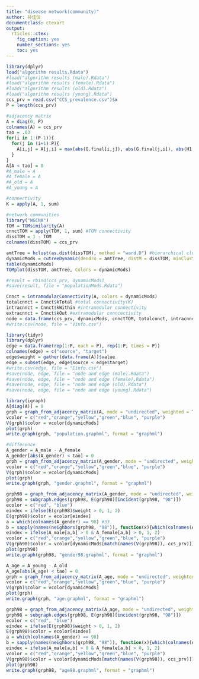 ---
title: "disease network(community)"
author: 孙佳仪
documentclass: ctexart
output:
  rticles::ctex:
    fig_caption: yes
    number_sections: yes
    toc: yes
---
```{r}
library(dplyr)
load("algorithm results.Rdata")
#load("algorithm results (male).Rdata")
#load("algorithm results (female).Rdata")
#load("algorithm results (old).Rdata")
#load("algorithm results (young).Rdata")
ccs_prv = read.csv("CCS_prevalence.csv")$x
P = length(ccs_prv)
```
```{r}
#adjacency matrix
A = diag(0, P)
colnames(A) = ccs_prv
tao = .03
for(i in 1:(P-1)){
  for(j in (i+1):P){
    A[i,j] = A[j,i] = max(abs(G.final[i,j]), abs(G.final[j,i]), abs(H1.final[i,j]), abs(H1.final[j,i]), abs(H2.final[i,j]), abs(H2.final[j,i]), abs(K.final[i,j]), abs(K.final[j,i]))
  }
}
A[A < tao] = 0
#A_male = A
#A_female = A
#A_old = A
#A_young = A
```
```{r}
#connectivity
K = apply(A, 1, sum)
```
```{r}
#network communities
library("WGCNA")
TOM = TOMsimilarity(A)
cnnctTOM = apply(TOM, 1, sum) #TOM connectivity
dissTOM = 1 - TOM
colnames(dissTOM) = ccs_prv

amtTree = hclust(as.dist(dissTOM), method = "ward.D") #hierarchical clustering
dynamicMods = cutreeDynamic(dendro = amtTree, distM = dissTOM, minClusterSize = 5, method = "hybrid", deepSplit = 2) #module (dynamic tree cut)
table(dynamicMods)
TOMplot(dissTOM, amtTree, Colors = dynamicMods)

#result = rbind(ccs_prv, dynamicMods)
#save(result, file = "populationMods.Rdata")
```
```{r}
Cnnct = intramodularConnectivity(A, colors = dynamicMods)
totalcnnct = Cnnct$kTotal #total connectivity(K)
intracnnct = Cnnct$kWithin #intramodular connectivity
extracnnct = Cnnct$kOut #extramodular conncectivity
node = data.frame(ccs_prv, dynamicMods, cnnctTOM, totalcnnct, intracnnct, extracnnct)
#write.csv(node, file = "Vinfo.csv")
```
```{r}
library(tidyr)
library(dplyr)
edge = data.frame(rep(1:P, each = P), rep(1:P, times = P))
colnames(edge) = c("source", "target")
edge$weight = gather(data.frame(A))$value
edge = subset(edge, edge$source < edge$target)
#write.csv(edge, file = "Einfo.csv")
#save(node, edge, file = "node and edge (male).Rdata")
#save(node, edge, file = "node and edge (female).Rdata")
#save(node, edge, file = "node and edge (old).Rdata")
#save(node, edge, file = "node and edge (young).Rdata")
```
```{r}
library(igraph)
A[diag(A)] = 0
grph = graph_from_adjacency_matrix(A, mode = "undirected", weighted = T)
vcolor = c("red","orange","yellow","green","blue", "purple")
V(grph)$color = vcolor[dynamicMods]
plot(grph)
write.graph(grph, "population.graphml", format = "graphml")
```
```{r}
#difference
A_gender = A_male - A_female
A_gender[abs(A_gender) < tao] = 0
grph = graph_from_adjacency_matrix(A_gender, mode = "undirected", weighted = T)
vcolor = c("red","orange","yellow","green","blue", "purple")
V(grph)$color = vcolor[dynamicMods]
plot(grph)
write.graph(grph, "gender.graphml", format = "graphml")

grph98 = graph_from_adjacency_matrix(A_gender, mode = "undirected", weighted = T)
grph98 = subgraph.edges(grph98, E(grph98)[incident(grph98, "98")])
ecolor = c("red", "blue")
eindex = ifelse(E(grph98)$weight > 0, 1, 2)
E(grph98)$color = ecolor[eindex]
a = which(colnames(A_gender) == 98) #33
b = sapply(names(neighbors(grph98, "98")), function(x){which(colnames(A_gender) == x)}) #6 7 13 18 32 40 48 54 73 75 76 77 81
eindex = ifelse(A_male[a,b] > 0 & A_female[a,b] > 0, 1, 2)
vcolor = c("red","orange","yellow","green","blue", "purple")
V(grph98)$color = vcolor[dynamicMods[match(names(V(grph98)), ccs_prv)]]
plot(grph98)
write.graph(grph98, "gender98.graphml", format = "graphml")

A_age = A_young - A_old
A_age[abs(A_age) < tao] = 0
grph = graph_from_adjacency_matrix(A_age, mode = "undirected", weighted = T)
vcolor = c("red","orange","yellow","green","blue", "purple")
V(grph)$color = vcolor[dynamicMods]
plot(grph)
write.graph(grph, "age.graphml", format = "graphml")

grph98 = graph_from_adjacency_matrix(A_age, mode = "undirected", weighted = T)
grph98 = subgraph.edges(grph98, E(grph98)[incident(grph98, "98")])
ecolor = c("red", "blue")
eindex = ifelse(E(grph98)$weight > 0, 1, 2)
E(grph98)$color = ecolor[eindex]
a = which(colnames(A_gender) == 98)
b = sapply(names(neighbors(grph98, "98")), function(x){which(colnames(A_gender) == x)})
eindex = ifelse(A_male[a,b] > 0 & A_female[a,b] > 0, 1, 2)
vcolor = c("red","orange","yellow","green","blue", "purple")
V(grph98)$color = vcolor[dynamicMods[match(names(V(grph98)), ccs_prv)]]
plot(grph98)
write.graph(grph98, "age98.graphml", format = "graphml")
```


